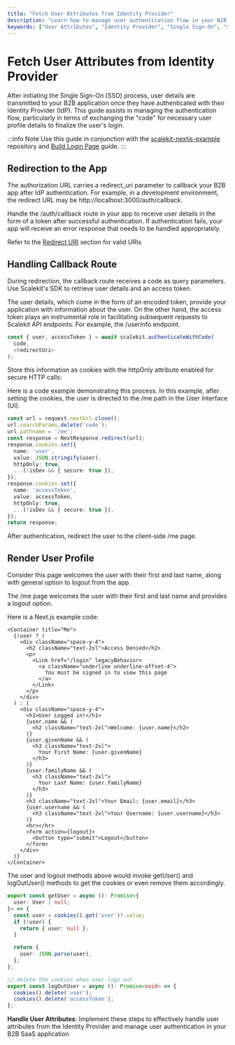 ```yaml
---
title: "Fetch User Attributes from Identity Provider"
description: "Learn how to manage user authentication flow in your B2B application by fetching user attributes from an Identity Provider after Single Sign-On (SSO). This guide covers redirect handling, token exchange, and user profile rendering using Scalekit."
keywords: ["User Attributes", "Identity Provider", "Single Sign-On", "SSO", "B2B Application", "Authentication Flow", "Scalekit", "OAuth", "User Profile", "Next.js"]
---
```

# Fetch User Attributes from Identity Provider

After initiating the Single Sign-On (SSO) process, user details are transmitted to your B2B application once they have authenticated with their Identity Provider (IdP). This guide assists in managing the authentication flow, particularly in terms of exchanging the "code" for necessary user profile details to finalize the user's login.

:::info Note
Use this guide in conjunction with the [scalekit-nextjs-example](https://github.com/scalekit-inc/scalekit-nextjs-example) repository and [Build Login Page](/sso/guides/setup-sso/build-login-page) guide.
:::

## Redirection to the App

The authorization URL carries a <SimpleCode>redirect_uri</SimpleCode> parameter to callback your B2B app after IdP authentication. For example, in a development environment, the redirect URL may be <SimpleCode>http:<span></span>//localhost:3000/auth/callback</SimpleCode>.

Handle the <SimpleCode>/auth/callback</SimpleCode> route in your app to receive user details in the form of a token after successful authentication. If authentication fails, your app will receive an error response that needs to be handled appropriately.

Refer to the [Redirect URI](/sso/guides/key-concepts/redirect-uri) section for valid URIs

## **Handling Callback Route**

During redirection, the callback route receives a code as query parameters. Use Scalekit's SDK to retrieve user details and an access token.

The user details, which come in the form of an encoded token, provide your application with information about the user. On the other hand, the access token plays an instrumental role in facilitating subsequent requests to Scalekit API endpoints. For example, the <SimpleCode>/userinfo</SimpleCode> endpoint.

```ts title="app/auth/callback/route.ts"
const { user, accessToken } = await scalekit.authenticateWithCode(
  code,
  <redirectUri>
);
```

Store this information as cookies with the <SimpleCode> httpOnly </SimpleCode> attribute enabled for secure HTTP calls:

Here is a code example demonstrating this process. In this example, after setting the cookies, the user is directed to the /me path in the User Interface (UI).

```ts title="app/auth/callback/route.ts"
const url = request.nextUrl.clone();
url.searchParams.delete('code');
url.pathname = '/me';
const response = NextResponse.redirect(url);
response.cookies.set({
  name: 'user',
  value: JSON.stringify(user),
  httpOnly: true,
  ...(!isDev && { secure: true }),
});
response.cookies.set({
  name: 'accessToken',
  value: accessToken,
  httpOnly: true,
  ...(!isDev && { secure: true }),
});
return response;
```

After authentication, redirect the user to the client-side <SimpleCode>/me</SimpleCode> page.

## Render User Profile

Consider this page welcomes the user with their first and last name, along with general option to logout from the app.

The <SimpleCode>/me</SimpleCode> page welcomes the user with their first and last name and provides a logout option.

Here is a Next.js example code:

```tsx title="app/me/page.tsx"
<Container title="Me">
  {!user ? (
    <div className="space-y-4">
      <h2 className="text-2xl">Access Denied</h2>
      <p>
        <Link href="/login" legacyBehavior>
          <a className="underline underline-offset-4">
            You must be signed in to view this page
          </a>
        </Link>
      </p>
    </div>
  ) : (
    <div className="space-y-4">
      <h1>User Logged in!</h1>
      {user.name && (
        <h2 className="text-2xl">Welcome: {user.name}</h2>
      )}
      {user.givenName && (
        <h3 className="text-2xl">
          Your First Name: {user.givenName}
        </h3>
      )}
      {user.familyName && (
        <h3 className="text-2xl">
          Your Last Name: {user.familyName}
        </h3>
      )}
      <h3 className="text-2xl">Your Email: {user.email}</h3>
      {user.username && (
        <h3 className="text-2xl">Your Username: {user.username}</h3>
      )}
      <hr></hr>
      <form action={logout}>
        <button type="submit">Logout</button>
      </form>
    </div>
  )}
</Container>
```

The <SimpleCode>user</SimpleCode> and <SimpleCode>logout</SimpleCode> methods above would invoke <SimpleCode>getUser()</SimpleCode> and <SimpleCode>logOutUser()</SimpleCode> methods
to get the cookies or even remove them accordingly.

```ts title="service/auth.ts"
export const getUser = async (): Promise<{
  user: User | null;
}> => {
  const user = cookies().get('user')?.value;
  if (!user) {
    return { user: null };
  }

  return {
    user: JSON.parse(user),
  };
};

// delete the cookies when user logs out
export const logOutUser = async (): Promise<void> => {
  cookies().delete('user');
  cookies().delete('accessToken');
};
```

**Handle User Attributes**: Implement these steps to effectively handle user attributes from the Identity Provider and manage user authentication in your B2B SaaS application
